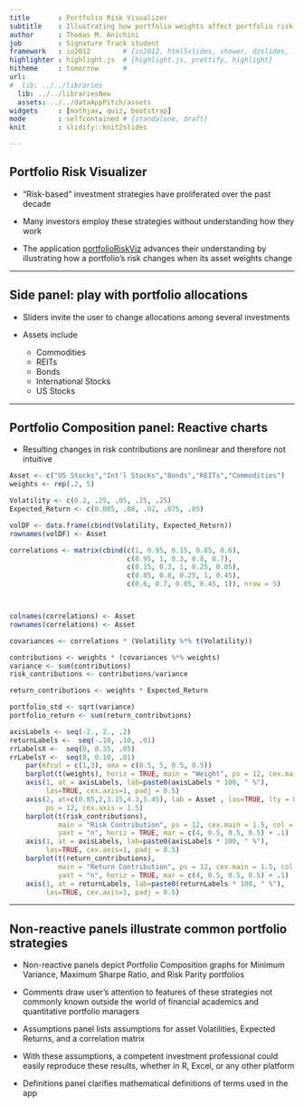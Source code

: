```yaml
---
title       : Portfolio Risk Visualizer
subtitle    : Illustrating how portfolio weights affect portfolio risk
author      : Thomas M. Anichini
job         : Signature Track student
framework   : io2012        # {io2012, html5slides, shower, dzslides, ...}
highlighter : highlight.js  # {highlight.js, prettify, highlight}
hitheme     : tomorrow      # 
url: 
#  lib: ../../libraries
  lib: ../../librariesNew
  assets: ../../dataAppPitch/assets
widgets     : [mathjax, quiz, bootstrap]
mode        : selfcontained # {standalone, draft}
knit        : slidify::knit2slides

---
```


## Portfolio Risk Visualizer

- "Risk-based" investment strategies have proliferated over the past decade

- Many investors employ these strategies without understanding how they work

- The application [portfolioRiskViz](https://mcarlo.shinyapps.io/portfolioRiskViz/)
advances their understanding by illustrating how a portfolio's risk changes when
its asset weights change

---

## Side panel: play with portfolio allocations

- Sliders invite the user to change allocations among several investments 

+ Assets include

  - Commodities
  - REITs
  - Bonds
  - International Stocks
  - US Stocks

---

## Portfolio Composition panel: Reactive charts

- Resulting changes in risk contributions are nonlinear and therefore not
intuitive

```r
Asset <- c("US Stocks","Int'l Stocks","Bonds","REITs","Commodities")
weights <- rep(.2, 5)

Volatility <- c(0.2, .25, .05, .25, .25)
Expected_Return <- c(0.085, .08, .02, .075, .05)

volDF <- data.frame(cbind(Volatility, Expected_Return))
rownames(volDF) <- Asset

correlations <- matrix(cbind(c(1, 0.95, 0.15, 0.85, 0.6),
                             c(0.95, 1, 0.3, 0.8, 0.7),
                             c(0.15, 0.3, 1, 0.25, 0.05),
                             c(0.85, 0.8, 0.25, 1, 0.45),
                             c(0.6, 0.7, 0.05, 0.45, 1)), nrow = 5)



colnames(correlations) <- Asset
rownames(correlations) <- Asset
```

```r
covariances <- correlations * (Volatility %*% t(Volatility))

contributions <- weights * (covariances %*% weights)
variance <- sum(contributions)
risk_contributions <- contributions/variance

```

```r
return_contributions <- weights * Expected_Return

portfolio_std <- sqrt(variance)
portfolio_return <- sum(return_contributions)

axisLabels <- seq(-2., 2., .2)
returnLabels <-  seq(-.10, .10, .01)
rrLabelsX <-  seq(0, 0.35, .05)
rrLabelsY <-  seq(0, 0.10, .01)
    par(mfcol = c(1,3), oma = c(0.5, 5, 0.5, 0.5))
    barplot(t(weights), horiz = TRUE, main = "Weight", ps = 12, cex.main = 1.5, xaxt = "n", col = "#4F81BD", yaxt = "n", mar = c(0.5, 20, 0.5, 0.5) + .1)
    axis(1, at = axisLabels, lab=paste0(axisLabels * 100, " %"), 
         las=TRUE, cex.axis=1, padj = 0.5)
    axis(2, at=c(0.85,2,3.15,4.3,5.45), lab = Asset , las=TRUE, lty = 0, 
         ps = 12, cex.axis = 1.5)
    barplot(t(risk_contributions), 
            main = "Risk Contribution", ps = 12, cex.main = 1.5, col = "#9BBB59", xaxt = "n", 
            yaxt = "n", horiz = TRUE, mar = c(4, 0.5, 0.5, 0.5) + .1)
    axis(1, at = axisLabels, lab=paste0(axisLabels * 100, " %"), 
         las=TRUE, cex.axis=1, padj = 0.5)
    barplot(t(return_contributions), 
            main = "Return Contribution", ps = 12, cex.main = 1.5, col = "#FF9800", xaxt = "n", 
            yaxt = "n", horiz = TRUE, mar = c(4, 0.5, 0.5, 0.5) + .1)
    axis(1, at = returnLabels, lab=paste0(returnLabels * 100, " %"), 
         las=TRUE, cex.axis=1, padj = 0.5)

```

---

## Non-reactive panels illustrate common portfolio strategies

- Non-reactive panels depict Portfolio Composition graphs for Minimum Variance, 
Maximum Sharpe Ratio, and Risk Parity portfolios

- Comments draw user's attention to features of these strategies not commonly
known outside the world of financial academics and quantitative portfolio
managers

- Assumptions panel lists assumptions for asset Volatilities, Expected Returns,
and a correlation matrix

- With these assumptions, a competent investment professional could easily
reproduce these results, whether in R, Excel, or any other platform

- Definitions panel clarifies mathematical definitions of terms used in the app
